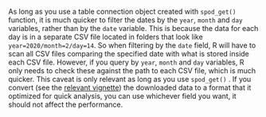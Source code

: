 
::: callout-note

As long as you use a table connection object created with `spod_get()` function, it is much quicker to filter the dates by the `year`, `month` and `day` variables, rather than by the `date` variable. This is because the data for each day is in a separate CSV file located in folders that look like `year=2020/month=2/day=14`. So when filtering by the `date` field, R will have to scan all CSV files comparing the specified date with what is stored inside each CSV file. However, if you query by `year`, `month` and `day` variables, R only needs to check these against the path to each CSV file, which is much quicker. This caveat is only relevant as long as you use `spod_get()` . If you convert (see the [relevant vignette](convert.qmd)) the downloaded data to a format that it optimized for quick analysis, you can use whichever field you want, it should not affect the performance.

:::
